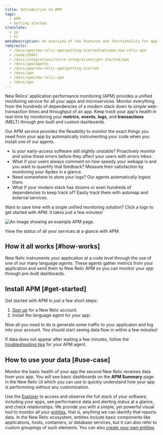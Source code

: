 ```yaml
---
title: Introduction to APM
tags:
  - APM
  - Getting started
translate:
  - jp
  - kr
metaDescription: An overview of the features and functionality for application performance management in New Relic.
redirects:
  - /docs/apm/new-relic-apm/getting-started/welcome-new-relic-apm
  - /node/39041
  - /docs/integrations/intro-integrations/get-started/apm
  - /docs/apm/agents
  - /docs/apm/new-relic-apm/getting-started
  - /docs/apm
  - /docs/apm/new-relic-apm
  - /docs/apm 
---
```











New Relics' application performance monitoring (APM) provides a unified monitoring service for all your apps and microservices. Monitor everything from the hundreds of dependencies of a modern stack down to simple web-transaction times and throughput of an app. Keep track your app's health in real-time by monitoring your **metrics**, **events**, **logs**, and **transactions** (MELT) through pre-built and custom dashboards. 

Our APM service provides the flexability to monitor the exact things you need from your app by automatically instrumenting your code when you install one of our agents. 

- Is your early-access software still slightly unstable? Proactively monitor and solve those errors before they affect your users with errors inbox.  
- What if your users always comment on how speedy your webapp is and you want to quantify that feedback? Measure their satisfaction by monitoring your Apdex in a glance.
- Need somewhere to store your logs? Our agents automatically ingest them. 
- What if your modern stack has dozens or even hundreds of dependencies to keep track of? Easily track them with automap and external services. 

Want to save time with a single unified monitoring solution? Click a logo to get started with APM. It takes just a few minutes!


<TechTileGrid>
  <TechTile
    name="C SDK"
    icon="logo-c"
    to="https://one.newrelic.com/nr1-core?state=af6becca-be1e-7436-bfaf-6d953ecb6d17"
  />

  <TechTile
    name="Go agent"
    icon="logo-go"
    to="https://one.newrelic.com/nr1-core?state=0545168b-2b10-a80e-e884-e4012df58a54"
  />

  <TechTile
    name="Java agent"
    icon="logo-java"
    to="https://one.newrelic.com/nr1-core?state=c64efd1c-9107-c4d0-21c0-2b1d859a2231"
  />

  <TechTile
    name=".NET agent"
    icon="logo-dotnet"
    to="https://one.newrelic.com/nr1-core?state=abd2b6e8-1742-cabf-ffab-f3bba2804149"
  />

  <TechTile
    name="Node.js agent"
    icon="logo-nodejs"
    to="https://one.newrelic.com/nr1-core?state=65cc8ebd-2c1f-2756-44c4-aed0a37d67c8"
  />

  <TechTile
    name="PHP agent"
    icon="logo-php"
    to="https://one.newrelic.com/nr1-core?state=ea8c1b2b-a8ab-b9e7-13b7-5f8db05848ff"
  />

  <TechTile
    name="Python agent"
    icon="logo-python"
    to="https://one.newrelic.com/nr1-core?state=754ab217-ad1d-a3d6-22a5-8d354c7709a5"
  />

  <TechTile
    name="Ruby agent"
    icon="logo-ruby"
    to="https://one.newrelic.com/nr1-core?state=bca86cc6-7cca-88e9-d4d6-1a3b7e0c1b78"
  />

</TechTileGrid>

<img
  title="APM overview"
  alt="An image showing an example APM page."
  src={apmOverview}
/>

<figcaption>
  View the status of all your services at a glance with APM.
</figcaption>

## How it all works [#how-works]

New Relic instruments your application at a code level through the use of one of our many language agents. These agents gather metrics from your application and send them to New Relic APM so you can monitor your app through pre-built dashboards. 


## Install APM [#get-started]

Get started with APM in just a few short steps:


1. [Sign up](https://newrelic.com/signup/) for a New Relic account.
2. Install the language agent for your app:

<TechTileGrid>
  <TechTile
    name="C SDK"
    icon="logo-c"
    to="https://one.newrelic.com/nr1-core?state=af6becca-be1e-7436-bfaf-6d953ecb6d17"
  />

  <TechTile
    name="Go agent"
    icon="logo-go"
    to="https://one.newrelic.com/nr1-core?state=0545168b-2b10-a80e-e884-e4012df58a54"
  />

  <TechTile
    name="Java agent"
    icon="logo-java"
    to="https://one.newrelic.com/nr1-core?state=c64efd1c-9107-c4d0-21c0-2b1d859a2231"
  />

  <TechTile
    name=".NET agent"
    icon="logo-dotnet"
    to="https://one.newrelic.com/nr1-core?state=abd2b6e8-1742-cabf-ffab-f3bba2804149"
  />

  <TechTile
    name="Node.js agent"
    icon="logo-nodejs"
    to="https://one.newrelic.com/nr1-core?state=65cc8ebd-2c1f-2756-44c4-aed0a37d67c8"
  />

  <TechTile
    name="PHP agent"
    icon="logo-php"
    to="https://one.newrelic.com/nr1-core?state=ea8c1b2b-a8ab-b9e7-13b7-5f8db05848ff"
  />

  <TechTile
    name="Python agent"
    icon="logo-python"
    to="https://one.newrelic.com/nr1-core?state=754ab217-ad1d-a3d6-22a5-8d354c7709a5"
  />

  <TechTile
    name="Ruby agent"
    icon="logo-ruby"
    to="https://one.newrelic.com/nr1-core?state=bca86cc6-7cca-88e9-d4d6-1a3b7e0c1b78"
  />

</TechTileGrid>

Now all you need to do is generate some traffic to your applicaton and log into your account. You should start seeing data flow in within a few minutes!

If data does not appear after waiting a few minutes, follow the [troubleshooting tips](/docs/agents/manage-apm-agents/troubleshooting/not-seeing-data) for your APM agent.

## How to use your data [#use-case]

Monitor the basic health of your app the second New Relic receives data from your app. You will see basic dashboards on the **APM Summary** page in the New Relic UI which you can use to quickly understand how your app is performning without any customization.

Use the [Explorer](/docs/new-relic-one/use-new-relic-one/core-concepts/new-relic-explorer-view-performance-across-apps-services-hosts/) to access and observe the full stack of your software, including your apps, see performance data and alerting status at a glance, and check relationships. We provide you with a simple, yet powerful visual tool to monitor all your [entities](/docs/new-relic-one/use-new-relic-one/core-concepts/what-entity-new-relic/), that is, anything we can identify that reports data. In the New Relic ecosystem, entities include basic components like applications, hosts, containers, or database services, but it can also refer to custom groupings of such elements. You can also [create your own entities](https://github.com/newrelic/entity-definitions#entity-definitions).
